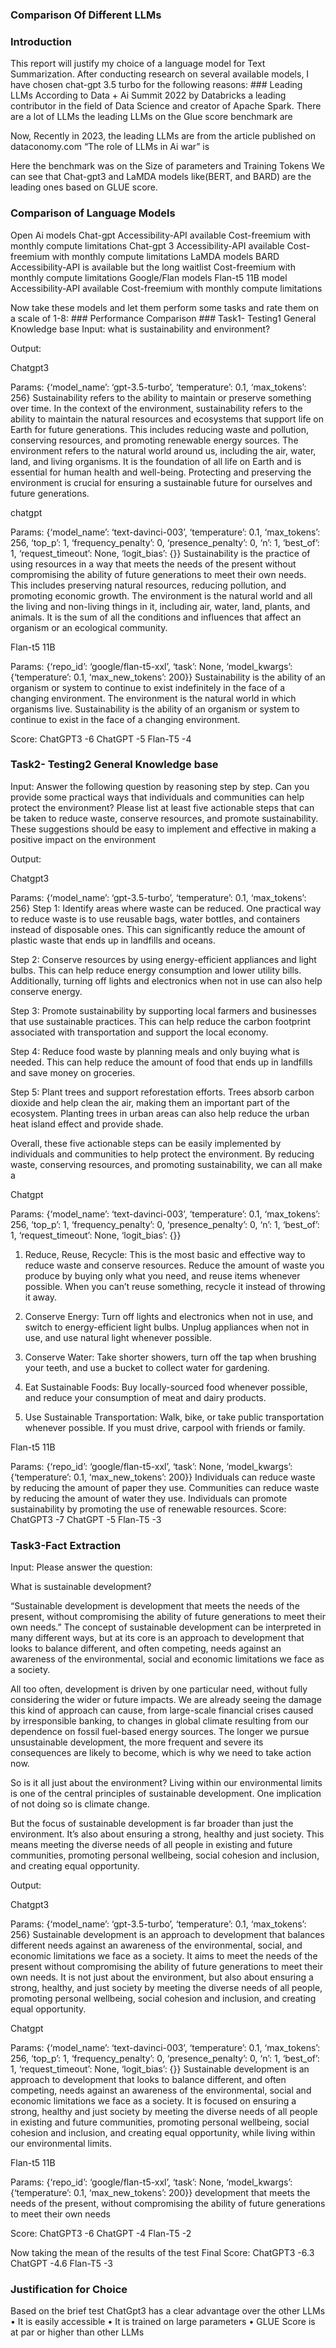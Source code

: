 ### Comparison Of Different LLMs

### Introduction
This report will justify my choice of a language model for Text Summarization. After conducting research on several available models, I have chosen chat-gpt 3.5 turbo for the following reasons:
### Leading LLMs 
According to Data + Ai Summit 2022 by Databricks a leading contributor in the field of Data Science and creator of Apache Spark. There are a lot of LLMs the leading LLMs on the Glue score benchmark are 
 
Now, Recently in 2023, the leading LLMs are from the article published on dataconomy.com  “The role of LLMs in Ai war” is
 
Here the benchmark was on the Size of parameters and Training Tokens
We can see that Chat-gpt3 and LaMDA models like(BERT, and BARD) are the leading ones based on GLUE score.








### Comparison of Language Models
Open Ai models
Chat-gpt
Accessibility-API available
Cost-freemium with monthly compute limitations 
Chat-gpt 3
Accessibility-API available 
Cost-freemium with monthly compute limitations 
LaMDA models
BARD 
Accessibility-API is available but the long waitlist
Cost-freemium with monthly compute limitations 
Google/Flan models
Flan-t5 11B model
Accessibility-API available 
Cost-freemium with monthly compute limitations 



Now take these models and let them perform some tasks and rate them on a scale of 1-8:
### Performance Comparison
### Task1- Testing1 General Knowledge base 
Input:
what is sustainability and environment?

Output:

Chatgpt3

Params: {'model_name': 'gpt-3.5-turbo', 'temperature': 0.1, 'max_tokens': 256}
Sustainability refers to the ability to maintain or preserve something over time. In the context of the environment, sustainability refers to the ability to maintain the natural resources and ecosystems that support life on Earth for future generations. This includes reducing waste and pollution, conserving resources, and promoting renewable energy sources. The environment refers to the natural world around us, including the air, water, land, and living organisms. It is the foundation of all life on Earth and is essential for human health and well-being. Protecting and preserving the environment is crucial for ensuring a sustainable future for ourselves and future generations.

chatgpt

Params: {'model_name': 'text-davinci-003', 'temperature': 0.1, 'max_tokens': 256, 'top_p': 1, 'frequency_penalty': 0, 'presence_penalty': 0, 'n': 1, 'best_of': 1, 'request_timeout': None, 'logit_bias': {}}
 Sustainability is the practice of using resources in a way that meets the needs of the present without compromising the ability of future generations to meet their own needs. This includes preserving natural resources, reducing pollution, and promoting economic growth. The environment is the natural world and all the living and non-living things in it, including air, water, land, plants, and animals. It is the sum of all the conditions and influences that affect an organism or an ecological community.

Flan-t5 11B

Params: {'repo_id': 'google/flan-t5-xxl', 'task': None, 'model_kwargs': {'temperature': 0.1, 'max_new_tokens': 200}}
Sustainability is the ability of an organism or system to continue to exist indefinitely in the face of a changing environment. The environment is the natural world in which organisms live. Sustainability is the ability of an organism or system to continue to exist in the face of a changing environment.

Score: ChatGPT3 -6
       ChatGPT  -5
       Flan-T5  -4

### Task2- Testing2 General Knowledge base 
Input:
Answer the following question by reasoning step by step. Can you provide some practical ways that individuals and communities can help protect the environment? Please list at least five actionable steps that can be taken to reduce waste, conserve resources, and promote sustainability. These suggestions should be easy to implement and effective in making a positive impact on the environment  

Output:

Chatgpt3

Params: {'model_name': 'gpt-3.5-turbo', 'temperature': 0.1, 'max_tokens': 256}
Step 1: Identify areas where waste can be reduced. One practical way to reduce waste is to use reusable bags, water bottles, and containers instead of disposable ones. This can significantly reduce the amount of plastic waste that ends up in landfills and oceans.

Step 2: Conserve resources by using energy-efficient appliances and light bulbs. This can help reduce energy consumption and lower utility bills. Additionally, turning off lights and electronics when not in use can also help conserve energy.

Step 3: Promote sustainability by supporting local farmers and businesses that use sustainable practices. This can help reduce the carbon footprint associated with transportation and support the local economy.

Step 4: Reduce food waste by planning meals and only buying what is needed. This can help reduce the amount of food that ends up in landfills and save money on groceries.

Step 5: Plant trees and support reforestation efforts. Trees absorb carbon dioxide and help clean the air, making them an important part of the ecosystem. Planting trees in urban areas can also help reduce the urban heat island effect and provide shade. 

Overall, these five actionable steps can be easily implemented by individuals and communities to help protect the environment. By reducing waste, conserving resources, and promoting sustainability, we can all make a




Chatgpt

Params: {'model_name': 'text-davinci-003', 'temperature': 0.1, 'max_tokens': 256, 'top_p': 1, 'frequency_penalty': 0, 'presence_penalty': 0, 'n': 1, 'best_of': 1, 'request_timeout': None, 'logit_bias': {}}
 

1. Reduce, Reuse, Recycle: This is the most basic and effective way to reduce waste and conserve resources. Reduce the amount of waste you produce by buying only what you need, and reuse items whenever possible. When you can't reuse something, recycle it instead of throwing it away. 

2. Conserve Energy: Turn off lights and electronics when not in use, and switch to energy-efficient light bulbs. Unplug appliances when not in use, and use natural light whenever possible. 

3. Conserve Water: Take shorter showers, turn off the tap when brushing your teeth, and use a bucket to collect water for gardening. 

4. Eat Sustainable Foods: Buy locally-sourced food whenever possible, and reduce your consumption of meat and dairy products. 

5. Use Sustainable Transportation: Walk, bike, or take public transportation whenever possible. If you must drive, carpool with friends or family.

Flan-t5 11B

Params: {'repo_id': 'google/flan-t5-xxl', 'task': None, 'model_kwargs': {'temperature': 0.1, 'max_new_tokens': 200}}
Individuals can reduce waste by reducing the amount of paper they use. Communities can reduce waste by reducing the amount of water they use. Individuals can promote sustainability by promoting the use of renewable resources.
Score: ChatGPT3 -7
       ChatGPT  -5
       Flan-T5  -3





### Task3-Fact Extraction
Input:
Please answer the question:

What is sustainable development?


"Sustainable development is development that meets the needs of the present, without compromising the ability of future generations to meet their own needs."
The concept of sustainable development can be interpreted in many different ways, but at its core is an approach to development that looks to balance different, and often competing, needs against an awareness of the environmental, social and economic limitations we face as a society.

All too often, development is driven by one particular need, without fully considering the wider or future impacts. We are already seeing the damage this kind of approach can cause, from large-scale financial crises caused by irresponsible banking, to changes in global climate resulting from our dependence on fossil fuel-based energy sources. The longer we pursue unsustainable development, the more frequent and severe its consequences are likely to become, which is why we need to take action now.  

So is it all just about the environment?
Living within our environmental limits is one of the central principles of sustainable development. One implication of not doing so is climate change.

But the focus of sustainable development is far broader than just the environment. It's also about ensuring a strong, healthy and just society. This means meeting the diverse needs of all people in existing and future communities, promoting personal wellbeing, social cohesion and inclusion, and creating equal opportunity.


Output:

Chatgpt3

Params: {'model_name': 'gpt-3.5-turbo', 'temperature': 0.1, 'max_tokens': 256}
Sustainable development is an approach to development that balances different needs against an awareness of the environmental, social, and economic limitations we face as a society. It aims to meet the needs of the present without compromising the ability of future generations to meet their own needs. It is not just about the environment, but also about ensuring a strong, healthy, and just society by meeting the diverse needs of all people, promoting personal wellbeing, social cohesion and inclusion, and creating equal opportunity.

Chatgpt

Params: {'model_name': 'text-davinci-003', 'temperature': 0.1, 'max_tokens': 256, 'top_p': 1, 'frequency_penalty': 0, 'presence_penalty': 0, 'n': 1, 'best_of': 1, 'request_timeout': None, 'logit_bias': {}}
 Sustainable development is an approach to development that looks to balance different, and often competing, needs against an awareness of the environmental, social and economic limitations we face as a society. It is focused on ensuring a strong, healthy and just society by meeting the diverse needs of all people in existing and future communities, promoting personal wellbeing, social cohesion and inclusion, and creating equal opportunity, while living within our environmental limits.

Flan-t5 11B

Params: {'repo_id': 'google/flan-t5-xxl', 'task': None, 'model_kwargs': {'temperature': 0.1, 'max_new_tokens': 200}}
development that meets the needs of the present, without compromising the ability of future generations to meet their own needs

Score: ChatGPT3 -6
       ChatGPT  -4
       Flan-T5  -2

Now taking the mean of the results of the test
 Final Score: ChatGPT3 -6.3
              ChatGPT  -4.6
              Flan-T5  -3

### Justification for Choice
Based on the brief test ChatGpt3 has a clear advantage over the other LLMs 
•	It is easily accessible
•	It is trained on large parameters
•	GLUE Score is at par or higher than other LLMs

